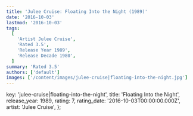 ```yaml
---
title: 'Julee Cruise: Floating Into the Night (1989)'
date: '2016-10-03'
lastmod: '2016-10-03'
tags:
  [
    'Artist Julee Cruise',
    'Rated 3.5',
    'Release Year 1989',
    'Release Decade 1980',
  ]
summary: 'Rated 3.5'
authors: ['default']
images: ['/content/images/julee-cruise|floating-into-the-night.jpg']
---
```


  key: 'julee-cruise|floating-into-the-night',
  title: 'Floating Into the Night',
  release_year: 1989,
  rating: 7,
  rating_date: '2016-10-03T00:00:00.000Z',
  artist: 'Julee Cruise',
};

<MusicRating data={data} />
